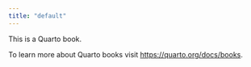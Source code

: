 ```yaml
---
title: "default"
---
```


This is a Quarto book.

To learn more about Quarto books visit <https://quarto.org/docs/books>.